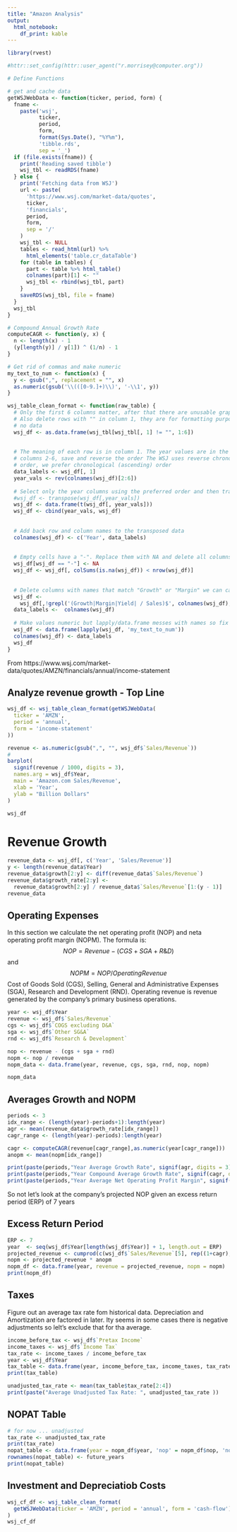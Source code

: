 ```yaml
---
title: "Amazon Analysis"
output:
  html_notebook:
    df_print: kable
---
```


```r
library(rvest)

#httr::set_config(httr::user_agent("r.morrisey@computer.org"))

# Define Functions

# get and cache data
getWSJWebData <- function(ticker, period, form) {
  fname <-
    paste('wsj',
          ticker,
          period,
          form,
          format(Sys.Date(), "%Y%m"),
          'tibble.rds',
          sep = '_')
  if (file.exists(fname)) {
    print('Reading saved tibble')
    wsj_tbl <- readRDS(fname)
  } else {
    print('Fetching data from WSJ')
    url <- paste(
      'https://www.wsj.com/market-data/quotes',
      ticker,
      'financials',
      period,
      form,
      sep = '/'
    )
    wsj_tbl <- NULL
    tables <- read_html(url) %>%
      html_elements('table.cr_dataTable')
    for (table in tables) {
      part <- table %>% html_table()
      colnames(part)[1] <- ""
      wsj_tbl <- rbind(wsj_tbl, part)
    }
    saveRDS(wsj_tbl, file = fname)
  }
  wsj_tbl
}

# Compound Annual Growth Rate
computeCAGR <- function(y, x) {
  n <- length(x) - 1
  (y[length(y)] / y[1]) ^ (1/n) - 1
}

# Get rid of commas and make numeric
my_text_to_num <- function(x) {
  y <- gsub(",", replacement = "", x)
  as.numeric(gsub('\\(([0-9.]+)\\)', '-\\1', y))
}

wsj_table_clean_format <- function(raw_table) {
  # Only the first 6 columns matter, after that there are unusable graphical components
  # Also delete rows with "" in column 1, they are for formatting purposes and contain
  # no data
  wsj_df <- as.data.frame(wsj_tbl[wsj_tbl[, 1] != "", 1:6])
  
  
  # The meaning of each row is in column 1. The year values are in the names of
  # columns 2-6, save and reverse the order The WSJ uses reverse chronological
  # order, we prefer chronological (ascending) order
  data_labels <- wsj_df[, 1]
  year_vals <- rev(colnames(wsj_df)[2:6])
  
  # Select only the year columns using the preferred order and then transpose
  #wsj_df <- transpose(wsj_df[,year_vals])
  wsj_df <- data.frame(t(wsj_df[, year_vals]))
  wsj_df <- cbind(year_vals, wsj_df)
  
  
  # Add back row and column names to the transposed data
  colnames(wsj_df) <- c('Year', data_labels)
  
  
  # Empty cells have a "-". Replace them with NA and delete all columns that have all NA.
  wsj_df[wsj_df == "-"] <- NA
  wsj_df <- wsj_df[, colSums(is.na(wsj_df)) < nrow(wsj_df)]
  
  
  # Delete columns with names that match "Growth" or "Margin" we can calculate those
  wsj_df <-
    wsj_df[,!grepl('(Growth|Margin|Yield| / Sales)$', colnames(wsj_df), ignore.case = TRUE)]
  data_labels <-  colnames(wsj_df)
  
  # Make values numeric but lapply/data.frame messes with names so fix
  wsj_df <- data.frame(lapply(wsj_df, 'my_text_to_num'))
  colnames(wsj_df) <- data_labels
  wsj_df
}

```

From https://www.wsj.com/market-data/quotes/AMZN/financials/annual/income-statement

## Analyze revenue growth - Top Line
```r

wsj_df <- wsj_table_clean_format(getWSJWebData(
  ticker = 'AMZN',
  period = 'annual',
  form = 'income-statement'
))

revenue <- as.numeric(gsub(",", "", wsj_df$`Sales/Revenue`))
#
barplot(
  signif(revenue / 1000, digits = 3),
  names.arg = wsj_df$Year,
  main = 'Amazon.com Sales/Revenue',
  xlab = 'Year',
  ylab = "Billion Dollars"
)

wsj_df

```
# Revenue Growth

```r

revenue_data <- wsj_df[, c('Year', 'Sales/Revenue')]
y <- length(revenue_data$Year)
revenue_data$growth[2:y] <- diff(revenue_data$`Sales/Revenue`)
revenue_data$growth_rate[2:y] <-
  revenue_data$growth[2:y] / revenue_data$`Sales/Revenue`[1:(y - 1)]
revenue_data

```

## Operating Expenses

In this section we calculate the net operating profit (NOP) and neta operating profit margin (NOPM).
The formula is:
$$NOP=Revenue-({CGS}+{SGA}+{R\&D})$$
and
$$NOPM=NOP/{OperatingRevenue}$$
Cost of Goods Sold (CGS), Selling, General and Administrative Expenses (SGA), Research and Development (RND). Operating revenue is revenue generated by the company's primary business operations.

```r

year <- wsj_df$Year
revenue <- wsj_df$`Sales/Revenue`
cgs <- wsj_df$`COGS excluding D&A`
sga <- wsj_df$`Other SG&A`
rnd <- wsj_df$`Research & Development`

nop <- revenue - (cgs + sga + rnd)
nopm <- nop / revenue
nopm_data <- data.frame(year, revenue, cgs, sga, rnd, nop, nopm)

nopm_data

```
## Averages Growth and NOPM
```r
periods <- 3
idx_range <- (length(year)-periods+1):length(year)
agr <- mean(revenue_data$growth_rate[idx_range])
cagr_range <- (length(year)-periods):length(year)

cagr <- computeCAGR(revenue[cagr_range],as.numeric(year[cagr_range]))
anopm <- mean(nopm[idx_range])

print(paste(periods,"Year Average Growth Rate", signif(agr, digits = 3)))
print(paste(periods,"Year Compound Average Growth Rate", signif(cagr, digits = 3)))
print(paste(periods,"Year Average Net Operating Profit Margin", signif(anopm, digits = 3)))
```
So not let's look at the company's projected NOP given an excess return period (ERP) of 7 years

## Excess Return Period

```r
ERP <- 7
year  <- seq(wsj_df$Year[length(wsj_df$Year)] + 1, length.out = ERP)
projected_revenue <- cumprod(c(wsj_df$`Sales/Revenue`[5], rep((1+cagr), ERP)))[2:(ERP + 1)]
nopm <- projected_revenue * anopm
nopm_df <- data.frame(year, revenue = projected_revenue, nopm = nopm)
print(nopm_df)
```

## Taxes
Figure out an average tax rate fom historical data. Depreciation and Amortization are factored in later.
Ity seems in some cases there is negative adjustments so lelt's exclude that for tha average.

```r
income_before_tax <- wsj_df$`Pretax Income`
income_taxes <- wsj_df$`Income Tax`
tax_rate <- income_taxes / income_before_tax
year <- wsj_df$Year
tax_table <- data.frame(year, income_before_tax, income_taxes, tax_rate)
print(tax_table)
```
```r
unadjusted_tax_rate <- mean(tax_table$tax_rate[2:4])
print(paste("Average Unadjusted Tax Rate: ", unadjusted_tax_rate ))
```

## NOPAT Table

```r
# for now ... unadjusted
tax_rate <- unadjusted_tax_rate
print(tax_rate)
nopat_table <- data.frame(year = nopm_df$year, 'nop' = nopm_df$nop, 'nopat' = nopm_df$nop * (1 - tax_rate))
rownames(nopat_table) <- future_years
print(nopat_table)
```

## Investment and Depreciatiob Costs
```r

wsj_cf_df <- wsj_table_clean_format(
  getWSJWebData(ticker = 'AMZN', period = 'annual', form = 'cash-flow')
)
wsj_cf_df

```

